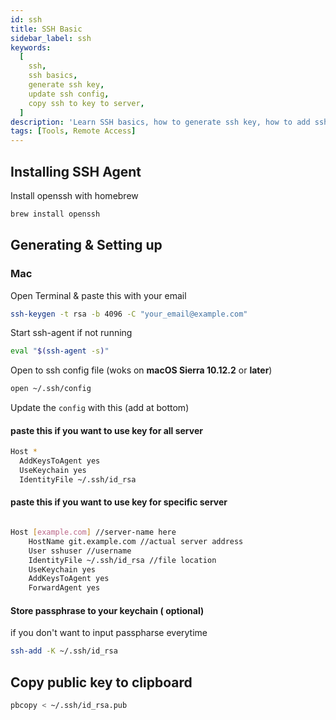 ```yaml
---
id: ssh
title: SSH Basic
sidebar_label: ssh
keywords:
  [
    ssh,
    ssh basics,
    generate ssh key,
    update ssh config,
    copy ssh to key to server,
  ]
description: 'Learn SSH basics, how to generate ssh key, how to add ssh key to server.'
tags: [Tools, Remote Access]
---
```


## Installing SSH Agent

Install openssh with homebrew

```bash
brew install openssh
```

## Generating & Setting up

### Mac

Open Terminal & paste this with your email

```bash
ssh-keygen -t rsa -b 4096 -C "your_email@example.com"
```

Start ssh-agent if not running

```bash
eval "$(ssh-agent -s)"
```

Open to ssh config file (woks on **macOS Sierra 10.12.2** or **later**)

```bash
open ~/.ssh/config
```

Update the `config` with this (add at bottom)

#### paste this if you want to use key for all server

```bash
Host *
  AddKeysToAgent yes
  UseKeychain yes
  IdentityFile ~/.ssh/id_rsa

```

#### paste this if you want to use key for specific server

```bash

Host [example.com] //server-name here
	HostName git.example.com //actual server address
	User sshuser //username
	IdentityFile ~/.ssh/id_rsa //file location
	UseKeychain yes
	AddKeysToAgent yes
	ForwardAgent yes

```

#### Store passphrase to your keychain ( optional)

if you don't want to input passpharse everytime

```bash
ssh-add -K ~/.ssh/id_rsa
```

## Copy public key to clipboard

```bash
pbcopy < ~/.ssh/id_rsa.pub
```
